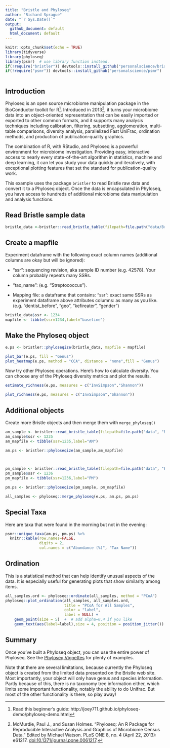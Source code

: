 ```yaml
---
title: "Bristle and Phyloseq"
author: "Richard Sprague"
date: "`r Sys.Date()`"
output:
  github_document: default
  html_document: default
---
```


```r
knitr::opts_chunk$set(echo = TRUE)
library(tidyverse)
library(phyloseq)
library(psmr)  # use library function instead.
if(!require("bristler")) devtools::install_github("personalscience/bristler")
if(!require("psmr")) devtools::install_github("personalscience/psmr")



```


## Introduction

Phyloseq is an open source microbiome manipulation package in the BioConductor toolkit for R^[Read this beginner's guide: http://joey711.github.io/phyloseq-demo/phyloseq-demo.html]. Introduced in 2013^[McMurdie, Paul J., and Susan Holmes. “Phyloseq: An R Package for Reproducible Interactive Analysis and Graphics of Microbiome Census Data.” Edited by Michael Watson. PLoS ONE 8, no. 4 (April 22, 2013): e61217. [doi:10.1371/journal.pone.0061217](http://journals.plos.org/plosone/article?id=10.1371/journal.pone.0061217).], it turns your microbiome data into an object-oriented representation that can be easily imported or exported to other common formats, and it supports many analysis techniques including calibration, filtering, subsetting, agglomeration, multi-table comparisons, diversity analysis, parallelized Fast UniFrac, ordination methods, and production of publication-quality graphics.

The combination of R, with RStudio, and Phyloseq is a powerful environment for microbiome investigation. Providing easy, interactive access to nearly every state-of-the-art algorithm in statistics, machine and deep learning, it can let you study your data quickly and iteratively, with exceptional plotting features that set the standard for publication-quality work.

This example uses the package `bristler` to read Bristle raw data and convert it to a Phyloseq object. Once the data is encapsulated in Phyloseq, you have access to hundreds of additional microbiome data manipulation and analysis functions.

## Read Bristle sample data

```r

bristle_data <-bristler::read_bristle_table(filepath=file.path("data/BristleHealthRaw.xlsx"))

```

## Create a mapfile

Experiment dataframe with the following exact column names (additional columns are okay but will be ignored):

-    "ssr": sequencing revision, aka sample ID number (e.g. 42578). Your column probably repeats many SSRs.

-   "tax_name": (e.g. "Streptococcus").

-   Mapping file: a dataframe that contains: "ssr": exact same SSRs as experiment dataframe above attributes columns: as many as you like. (e.g. "dentist_before", "geo", "kefireater", "gender")

```r

bristle_data$ssr <- 1234
mapfile <- tibble(ssr=1234,label="baseline")

```

## Make the Phyloseq object

```r

e.ps <- bristler::phyloseqize(bristle_data, mapfile = mapfile)

```

```r
plot_bar(e.ps, fill = "Genus")
plot_heatmap(e.ps, method = "CCA", distance = "none",fill = "Genus")

```

Now try other Phyloseq operations. Here's how to calculate diversity. You can choose any of the Phyloseq diversity metrics and plot the results.

```r

estimate_richness(e.ps, measures = c("InvSimpson","Shannon"))

plot_richness(e.ps, measures = c("InvSimpson","Shannon"))


```

## Additional objects

Create more Bristle objects and then merge them with `merge_phyloseq()`

```r

am_sample <- bristler::read_bristle_table(filepath=file.path("data", "Bristle-2022-08-02-AM.xlsx"))
am_sample$ssr <- 1235
am_mapfile <- tibble(ssr=1235,label="AM")

am.ps <- bristler::phyloseqize(am_sample,am_mapfile)


  
pm_sample <- bristler::read_bristle_table(filepath=file.path("data", "Bristle-2022-08-02-PM.xlsx"))
pm_sample$ssr <- 1236
pm_mapfile <- tibble(ssr=1236,label="PM")

pm.ps <- bristler::phyloseqize(pm_sample, pm_mapfile)

all_samples <- phyloseq::merge_phyloseq(e.ps, am.ps, pm.ps)

```


## Special Taxa

Here are taxa that were found in the morning but not in the evening:

```r

psmr::unique_taxa(am.ps, pm.ps) %>% 
  knitr::kable(row.names=FALSE,
               digits = 2,
               col.names = c("Abundance (%)", "Tax Name"))
```


## Ordination

This is a statistical method that can help identify unusual aspects of the data. It is especially useful for generating plots that show similarity among items. 

```r

all_samples.ord <- phyloseq::ordinate(all_samples, method = "PCoA")
phyloseq::plot_ordination(all_samples, all_samples.ord,
                          title = "PCoA for All Samples",
                          color = "label",
                          label = NULL) +
    geom_point(size = 5)  +  # add alpha=0.4 if you like
    geom_text(aes(label=label),size = 4, position = position_jitter()) #hjust = "left", vjust = "inward" )


```

## Summary

Once you've built a Phyloseq object, you can use the entire power of Phyloseq. See the [Phyloseq Vignettes](https://bioconductor.org/packages/release/bioc/vignettes/phyloseq/inst/doc/phyloseq-analysis.html) for plenty of examples.

Note that there are several limitations, because currently the Phyloseq object is created from the limited data presented on the Bristle web site. Most importantly, your object will only have genus and species information. Partly because of this, there is no taxonomy tree information either, which limits some important functionality, notably the ability to do Unifrac.  But most of the other functionality is there, so play away!




